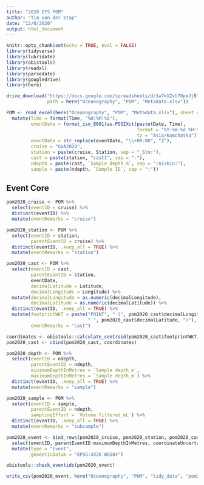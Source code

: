```yaml
---
title: "2020 IYS POM"
author: "Tim van der Stap"
date: "12/8/2020"
output: html_document
---
```


```r
knitr::opts_chunk$set(echo = TRUE, eval = FALSE)
library(tidyverse)
library(lubridate)
library(obistools)
library(readxl)
library(parsedate)
library(googledrive)
library(here)
```

``` r

drive_download("https://docs.google.com/spreadsheets/d/1w7kXZvU7OpmJjBTKAMPGhJblfcF8cN74/edit#gid=989173203",
               path = here("Oceanography", "POM", "Metadata.xlsx"))

POM <- read_excel(here("Oceanography", "POM", "Metadata.xlsx"), sheet = "POM samples") %>% 
  mutate(Time = format(Time, "%H:%M:%S"),
         eventDate = format_iso_8601(as.POSIXct(paste(Date, Time),
                                                format = "%Y-%m-%d %H:%M:%S",
                                                tz = "Asia/Kamchatka")),
         eventDate = str_replace(eventDate, "\\+00:00", "Z"),
         cruise = "GoA2020",
         station = paste(cruise, Station, sep = "_Stn:"),
         cast = paste(station, "cast1", sep = ":"),
         ndepth = paste(cast, `Sample depth_m`, sep = ":niskin:"),
         sample = paste(ndepth, `Sample ID`, sep = ":"))
```

## Event Core

``` r

pom2020_cruise <- POM %>%
  select(eventID = cruise) %>%
  distinct(eventID) %>%
  mutate(eventRemarks = "cruise")

pom2020_station <- POM %>%
  select(eventID = station,
         parentEventID = cruise) %>%
  distinct(eventID, .keep_all = TRUE) %>%
  mutate(eventRemarks = "station")

pom2020_cast <- POM %>%
  select(eventID = cast,
         parentEventID = station,
         eventDate,
         decimalLatitude = Latitude,
         decimalLongitude = Longitude) %>%
  mutate(decimalLongitude = as.numeric(decimalLongitude),
         decimalLatitude = as.numeric(decimalLatitude)) %>%
  distinct(eventID, .keep_all = TRUE) %>%
  mutate(footprintWKT = paste("POINT", " (", pom2020_cast$decimalLongitude,
                              " ", pom2020_cast$decimalLatitude, ")"),
         eventRemarks = "cast")

coordinates <- obistools::calculate_centroid(pom2020_cast$footprintWKT) %>% select(coordinateUncertaintyInMeters)
pom2020_cast <- cbind(pom2020_cast, coordinates)

pom2020_depth <- POM %>%
  select(eventID = ndepth,
         parentEventID = ndepth,
         minimumDepthInMetres = `Sample depth_m`,
         maximumDepthInMetres = `Sample depth_m`) %>%
  distinct(eventID, .keep_all = TRUE) %>%
  mutate(eventRemarks = "sample")

pom2020_sample <- POM %>%
  select(eventID = sample,
         parentEventID = ndepth,
         samplingEffort = `Volume filtered_mL`) %>%
  distinct(eventID, .keep_all = TRUE) %>%
  mutate(eventRemarks = "subsample")

pom2020_event <- bind_rows(pom2020_cruise, pom2020_station, pom2020_cast, pom2020_depth, pom2020_sample) %>%
  select(eventID, parentEventID:maximumDepthInMetres, coordinateUncertaintyInMeters, eventRemarks) %>%
  mutate(type = "Event", 
         geodeticDatum = "EPSG:4326 WGS84")

obistools::check_eventids(pom2020_event)

write_csv(pom2020_event, here("Oceanography", "POM", "tidy_data", "pom2020_event.csv"))
```

















